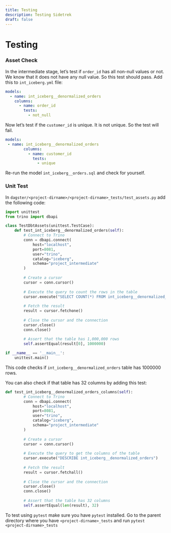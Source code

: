 ```yaml
---
title: Testing
description: Testing Sidetrek
draft: false
---
```


# Testing

### Asset Check

In the intermediate stage, let’s test if `order_id` has all non-null values or not. We know that it does not have any null value. So this test should pass. Add this to `int_iceberg.yml` file:

```yaml title="int_iceberg.yml" {5-6} showLineNumbers
models:
  - name: int_iceberg__denormalized_orders
    columns:
      - name: order_id
        tests:
          - not_null
```

Now let’s test if the `customer_id` is unique. It is not unique. So the test will fail.

```yaml title="int_iceberg.yml" {5-6} showLineNumbers
models:
 - name: int_iceberg__denormalized_orders
        columns:
          - name: customer_id
            tests:
              - unique
```

Re-run the model `int_iceberg__orders.sql` and check for yourself.

### Unit Test

In `dagster/<project-dirname>/<project-dirname>_tests/test_assets.py` add the following code:

```python title="test_assets.py"
import unittest
from trino import dbapi

class TestDbtAssets(unittest.TestCase):
    def test_int_iceberg__denormalized_orders(self):
        # Connect to Trino
        conn = dbapi.connect(
            host="localhost",
            port=8081,
            user="trino",
            catalog="iceberg",
            schema="project_intermediate"
        )
        
        # Create a cursor
        cursor = conn.cursor()
        
        # Execute the query to count the rows in the table
        cursor.execute("SELECT COUNT(*) FROM int_iceberg__denormalized_orders")
        
        # Fetch the result
        result = cursor.fetchone()
        
        # Close the cursor and the connection
        cursor.close()
        conn.close()
        
        # Assert that the table has 1,000,000 rows
        self.assertEqual(result[0], 1000000)

if __name__ == '__main__':
    unittest.main()
```

This code checks if `int_iceberg__denormalized_orders` table has 1000000 rows.

You can also check if that table has 32 columns by adding this test:

```python title="test_assets.py"
def test_int_iceberg__denormalized_orders_columns(self):
        # Connect to Trino
        conn = dbapi.connect(
            host="localhost",
            port=8081,
            user="trino",
            catalog="iceberg",
            schema="project_intermediate"
        )
        
        # Create a cursor
        cursor = conn.cursor()
        
        # Execute the query to get the columns of the table
        cursor.execute("DESCRIBE int_iceberg__denormalized_orders")
        
        # Fetch the result
        result = cursor.fetchall()
        
        # Close the cursor and the connection
        cursor.close()
        conn.close()
        
        # Assert that the table has 32 columns
        self.assertEqual(len(result), 32)
```

To test using `pytest` make sure you have `pytest` installed. Go to the parent directory where you have `<project-dirname>_tests` and run `pytest <project-dirname>_tests`
<br />
<br />